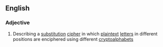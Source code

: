 ==English==

===Adjective===
{{wikipedia|polyalphabetic cipher}}
{{en-adj}}

# Describing a [[substitution]] [[cipher]] in which [[plaintext]] [[letter]]s in different positions are enciphered using different [[cryptoalphabet]]s